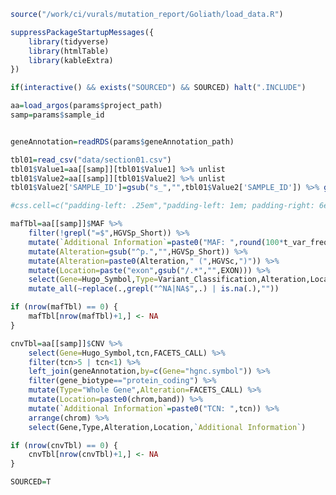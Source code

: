 ```r



source("/work/ci/vurals/mutation_report/Goliath/load_data.R")

suppressPackageStartupMessages({
    library(tidyverse)
    library(htmlTable)
    library(kableExtra)
})

if(interactive() && exists("SOURCED") && SOURCED) halt(".INCLUDE")

aa=load_argos(params$project_path)
samp=params$sample_id


geneAnnotation=readRDS(params$geneAnnotation_path)

tbl01=read_csv("data/section01.csv")
tbl01$Value1=aa[[samp]][tbl01$Value1] %>% unlist
tbl01$Value2=aa[[samp]][tbl01$Value2] %>% unlist
tbl01$Value2['SAMPLE_ID']=gsub("s_","",tbl01$Value2['SAMPLE_ID']) %>% gsub("_","-",.)

#css.cell=c("padding-left: .25em","padding-left: 1em; padding-right: 6em;","padding-left: .25em;","padding-left: 1em;")

mafTbl=aa[[samp]]$MAF %>%
    filter(!grepl("=$",HGVSp_Short)) %>%
    mutate(`Additional Information`=paste0("MAF: ",round(100*t_var_freq,1),"%")) %>%
    mutate(Alteration=gsub("^p.","",HGVSp_Short)) %>%
    mutate(Alteration=paste0(Alteration," (",HGVSc,")")) %>%
    mutate(Location=paste("exon",gsub("/.*","",EXON))) %>%
    select(Gene=Hugo_Symbol,Type=Variant_Classification,Alteration,Location,`Additional Information`) %>%
    mutate_all(~replace(.,grepl("^NA|NA$",.) | is.na(.),""))

if (nrow(mafTbl) == 0) {
    mafTbl[nrow(mafTbl)+1,] <- NA
}

cnvTbl=aa[[samp]]$CNV %>%
    select(Gene=Hugo_Symbol,tcn,FACETS_CALL) %>%
    filter(tcn>5 | tcn<1) %>%
    left_join(geneAnnotation,by=c(Gene="hgnc.symbol")) %>%
    filter(gene_biotype=="protein_coding") %>%
    mutate(Type="Whole Gene",Alteration=FACETS_CALL) %>%
    mutate(Location=paste0(chrom,band)) %>%
    mutate(`Additional Information`=paste0("TCN: ",tcn)) %>%
    arrange(chrom) %>%
    select(Gene,Type,Alteration,Location,`Additional Information`)

if (nrow(cnvTbl) == 0) {
    cnvTbl[nrow(cnvTbl)+1,] <- NA
}

SOURCED=T
```